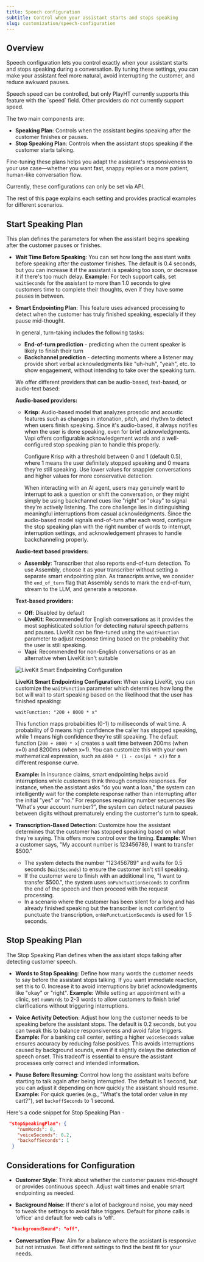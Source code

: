 ```yaml
---
title: Speech configuration
subtitle: Control when your assistant starts and stops speaking
slug: customization/speech-configuration
---
```


## Overview

Speech configuration lets you control exactly when your assistant starts and stops speaking during a conversation. By tuning these settings, you can make your assistant feel more natural, avoid interrupting the customer, and reduce awkward pauses.

<Note>
  Speech speed can be controlled, but only PlayHT currently supports this
  feature with the `speed` field. Other providers do not currently support
  speed.
</Note>

The two main components are:

- **Speaking Plan**: Controls when the assistant begins speaking after the customer finishes or pauses.
- **Stop Speaking Plan**: Controls when the assistant stops speaking if the customer starts talking.

Fine-tuning these plans helps you adapt the assistant's responsiveness to your use case—whether you want fast, snappy replies or a more patient, human-like conversation flow.

<Note>Currently, these configurations can only be set via API.</Note>

The rest of this page explains each setting and provides practical examples for different scenarios.

## Start Speaking Plan

This plan defines the parameters for when the assistant begins speaking after the customer pauses or finishes.

- **Wait Time Before Speaking**: You can set how long the assistant waits before speaking after the customer finishes. The default is 0.4 seconds, but you can increase it if the assistant is speaking too soon, or decrease it if there's too much delay.
  **Example:** For tech support calls, set `waitSeconds` for the assistant to more than 1.0 seconds to give customers time to complete their thoughts, even if they have some pauses in between.

- **Smart Endpointing Plan**: This feature uses advanced processing to detect when the customer has truly finished speaking, especially if they pause mid-thought.

  In general, turn-taking includes the following tasks:

  - **End-of-turn prediction** - predicting when the current speaker is likely to finish their turn
  - **Backchannel prediction** - detecting moments where a listener may provide short verbal acknowledgments like "uh-huh", "yeah", etc. to show engagement, without intending to take over the speaking turn.

  We offer different providers that can be audio-based, text-based, or audio-text based:

  **Audio-based providers:**

  - **Krisp**: Audio-based model that analyzes prosodic and acoustic features such as changes in intonation, pitch, and rhythm to detect when users finish speaking. Since it's audio-based, it always notifies when the user is done speaking, even for brief acknowledgments. Vapi offers configurable acknowledgement words and a well-configured stop speaking plan to handle this properly.

    Configure Krisp with a threshold between 0 and 1 (default 0.5), where 1 means the user definitely stopped speaking and 0 means they're still speaking. Use lower values for snappier conversations and higher values for more conservative detection.

    When interacting with an AI agent, users may genuinely want to interrupt to ask a question or shift the conversation, or they might simply be using backchannel cues like "right" or "okay" to signal they're actively listening. The core challenge lies in distinguishing meaningful interruptions from casual acknowledgments. Since the audio-based model signals end-of-turn after each word, configure the stop speaking plan with the right number of words to interrupt, interruption settings, and acknowledgement phrases to handle backchanneling properly.

  **Audio-text based providers:**

  - **Assembly**: Transcriber that also reports end-of-turn detection. To use Assembly, choose it as your transcriber without setting a separate smart endpointing plan. As transcripts arrive, we consider the `end_of_turn` flag that Assembly sends to mark the end-of-turn, stream to the LLM, and generate a response.

  **Text-based providers:**

  - **Off**: Disabled by default
  - **LiveKit**: Recommended for English conversations as it provides the most sophisticated solution for detecting natural speech patterns and pauses. LiveKit can be fine-tuned using the `waitFunction` parameter to adjust response timing based on the probability that the user is still speaking.
  - **Vapi**: Recommended for non-English conversations or as an alternative when LiveKit isn't suitable

  ![LiveKit Smart Endpointing Configuration](../static/images/advanced-tab/livekit-smart-endpointing.png)

  **LiveKit Smart Endpointing Configuration:**
  When using LiveKit, you can customize the `waitFunction` parameter which determines how long the bot will wait to start speaking based on the likelihood that the user has finished speaking:

  ```
  waitFunction: "200 + 8000 * x"
  ```

  This function maps probabilities (0-1) to milliseconds of wait time. A probability of 0 means high confidence the caller has stopped speaking, while 1 means high confidence they're still speaking. The default function (`200 + 8000 * x`) creates a wait time between 200ms (when x=0) and 8200ms (when x=1). You can customize this with your own mathematical expression, such as `4000 * (1 - cos(pi * x))` for a different response curve.

  **Example:** In insurance claims, smart endpointing helps avoid interruptions while customers think through complex responses. For instance, when the assistant asks "do you want a loan," the system can intelligently wait for the complete response rather than interrupting after the initial "yes" or "no." For responses requiring number sequences like "What's your account number?", the system can detect natural pauses between digits without prematurely ending the customer's turn to speak.

- **Transcription-Based Detection**: Customize how the assistant determines that the customer has stopped speaking based on what they're saying. This offers more control over the timing. **Example:** When a customer says, "My account number is 123456789, I want to transfer $500."
  - The system detects the number "123456789" and waits for 0.5 seconds (`WaitSeconds`) to ensure the customer isn't still speaking.
  - If the customer were to finish with an additional line, "I want to transfer $500.", the system uses `onPunctuationSeconds` to confirm the end of the speech and then proceed with the request processing.
  - In a scenario where the customer has been silent for a long and has already finished speaking but the transcriber is not confident to punctuate the transcription, `onNoPunctuationSeconds` is used for 1.5 seconds.

## Stop Speaking Plan

The Stop Speaking Plan defines when the assistant stops talking after detecting customer speech.

- **Words to Stop Speaking**: Define how many words the customer needs to say before the assistant stops talking. If you want immediate reaction, set this to 0. Increase it to avoid interruptions by brief acknowledgments like "okay" or "right". **Example:** While setting an appointment with a clinic, set `numWords` to 2-3 words to allow customers to finish brief clarifications without triggering interruptions.

- **Voice Activity Detection**: Adjust how long the customer needs to be speaking before the assistant stops. The default is 0.2 seconds, but you can tweak this to balance responsiveness and avoid false triggers.
  **Example:** For a banking call center, setting a higher `voiceSeconds` value ensures accuracy by reducing false positives. This avoids interruptions caused by background sounds, even if it slightly delays the detection of speech onset. This tradeoff is essential to ensure the assistant processes only correct and intended information.

- **Pause Before Resuming**: Control how long the assistant waits before starting to talk again after being interrupted. The default is 1 second, but you can adjust it depending on how quickly the assistant should resume.
  **Example:** For quick queries (e.g., "What's the total order value in my cart?"), set `backoffSeconds` to 1 second.

Here's a code snippet for Stop Speaking Plan -

```json
 "stopSpeakingPlan": {
    "numWords": 0,
    "voiceSeconds": 0.2,
    "backoffSeconds": 1
  }
```

## Considerations for Configuration

- **Customer Style**: Think about whether the customer pauses mid-thought or provides continuous speech. Adjust wait times and enable smart endpointing as needed.

- **Background Noise**: If there's a lot of background noise, you may need to tweak the settings to avoid false triggers. Default for phone calls is 'office' and default for web calls is 'off'.

```json
  "backgroundSound": "off",
```

- **Conversation Flow**: Aim for a balance where the assistant is responsive but not intrusive. Test different settings to find the best fit for your needs.
